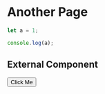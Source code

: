 # Another Page

```js filename="demo.js" {3} copy
let a = 1;

console.log(a);
```


## External Component


<Button>Click Me</Button>